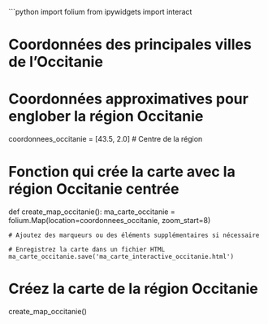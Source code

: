 ```python
import folium
from ipywidgets import interact

# Coordonnées des principales villes de l'Occitanie
# Coordonnées approximatives pour englober la région Occitanie
coordonnees_occitanie = [43.5, 2.0]  # Centre de la région

# Fonction qui crée la carte avec la région Occitanie centrée
def create_map_occitanie():
    ma_carte_occitanie = folium.Map(location=coordonnees_occitanie, zoom_start=8)
    
    # Ajoutez des marqueurs ou des éléments supplémentaires si nécessaire
    
    # Enregistrez la carte dans un fichier HTML
    ma_carte_occitanie.save('ma_carte_interactive_occitanie.html')

# Créez la carte de la région Occitanie
create_map_occitanie()